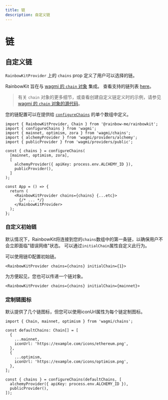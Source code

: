 ```yaml
---
title: 链
description: 自定义链
---
```


# 链

## 自定义链

`RainbowKitProvider` 上的 `chains` prop 定义了用户可以选择的链。

RainbowKit 旨在与 [wagmi 的 `chain` 对象](https://wagmi.sh/react/chains) 集成。 查看支持的链列表 [here](https://wagmi.sh/react/chains#supported-chains)。

> 有关 `chain` 对象的更多细节，或查看创建自定义链定义时的示例，请参见 [wagmi 的 `chain` 对象的源代码](https://github.com/wagmi-dev/references/blob/main/packages/chains/src/types.ts)。

您的链配置可以在提供给 [`configureChains`](https://wagmi.sh/react/providers/configuring-chains) 的单个数组中定义。

```tsx
import { RainbowKitProvider, Chain } from '@rainbow-me/rainbowkit';
import { configureChains } from 'wagmi';
import { mainnet, optimism, zora } from 'wagmi/chains';
import { alchemyProvider } from 'wagmi/providers/alchemy';
import { publicProvider } from 'wagmi/providers/public';

const { chains } = configureChains(
  [mainnet, optimism, zora],
  [
    alchemyProvider({ apiKey: process.env.ALCHEMY_ID }),
    publicProvider(),
  ]
);

const App = () => {
  return (
    <RainbowKitProvider chains={chains} {...etc}>
      {/* ... */}
    </RainbowKitProvider>
  );
};
```

### 自定义初始链

默认情况下，RainbowKit将连接到您的`chains`数组中的第一条链，以确保用户不会立即面临"错误网络"状态。 可以通过`initialChain`属性自定义此行为。

可以使用链ID配置初始链。

```tsx
<RainbowKitProvider chains={chains} initialChain={1}>
```

为方便起见，您也可以传递一个链对象。

```tsx
<RainbowKitProvider chains={chains} initialChain={mainnet}>
```

### 定制链图标

默认提供了几个链图标，但您可以使用iconUrl属性为每个链定制图标。

```tsx
import { Chain, mainnet, optimism } from 'wagmi/chains';

const defaultChains: Chain[] = [
  {
    ...mainnet,
    iconUrl: 'https://example.com/icons/ethereum.png',
  },
  {
    ...optimism,
    iconUrl: 'https://example.com/icons/optimism.png',
  },
];

const { chains } = configureChains(defaultChains, [
  alchemyProvider({ apiKey: process.env.ALCHEMY_ID }),
  publicProvider(),
]);
```

